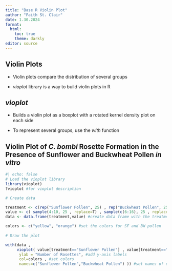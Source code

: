 ```yaml
---
title: "Base R Violin Plot"
author: "Faith St. Clair"
date: 1.30.2024
format: 
  html:
    toc: true
    theme: darkly
editor: source
---
```


## Violin Plots

-   Violin plots compare the distribution of several groups

-   *vioplot* library is a way to build violin plots in R

## *vioplot*

-   Builds a violin plot as a boxplot with a rotated kernel density plot on each side

-   To represent several groups, use the *with* function

## Violin Plot of *C. bombi* Rosette Formation in the Presence of Sunflower and Buckwheat Pollen *in vitro*

```r
#| echo: false
# Load the vioplot library 
library(vioplot) 
?vioplot #for vioplot description

# Create data

treatment <- c(rep("Sunflower Pollen", 25) , rep("Buckwheat Pollen", 25)) #two treatment groups with how many total
value <- c( sample(4:10, 25 , replace=T) , sample(c(6:16), 25 , replace=T) ) #values of each sample with how many total
data <- data.frame(treatment,value) #create data frame with the treatment and values created

colors <- c("yellow", "orange") #set the colors for SF and BW pollen
  
# Draw the plot

with(data , 
     vioplot( value[treatment=="Sunflower Pollen"] , value[treatment=="Buckwheat Pollen"], #create plot with the values and treatments set above
      ylab = "Number of Rosettes", #add y-axis labels
      col=colors , #set colors
      names=c("Sunflower Pollen","Buckwheat Pollen") )) #set names of each group on x-axis

```

